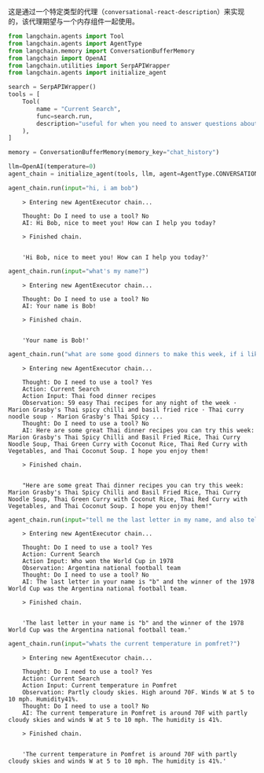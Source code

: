 这是通过一个特定类型的代理（`conversational-react-description`）来实现的，该代理期望与一个内存组件一起使用。

```python
from langchain.agents import Tool
from langchain.agents import AgentType
from langchain.memory import ConversationBufferMemory
from langchain import OpenAI
from langchain.utilities import SerpAPIWrapper
from langchain.agents import initialize_agent
```


```python
search = SerpAPIWrapper()
tools = [
    Tool(
        name = "Current Search",
        func=search.run,
        description="useful for when you need to answer questions about current events or the current state of the world"
    ),
]
```


```python
memory = ConversationBufferMemory(memory_key="chat_history")
```


```python
llm=OpenAI(temperature=0)
agent_chain = initialize_agent(tools, llm, agent=AgentType.CONVERSATIONAL_REACT_DESCRIPTION, verbose=True, memory=memory)
```


```python
agent_chain.run(input="hi, i am bob")
```

<CodeOutputBlock lang="python">

```
    > Entering new AgentExecutor chain...
    
    Thought: Do I need to use a tool? No
    AI: Hi Bob, nice to meet you! How can I help you today?
    
    > Finished chain.


    'Hi Bob, nice to meet you! How can I help you today?'
```

</CodeOutputBlock>


```python
agent_chain.run(input="what's my name?")
```

<CodeOutputBlock lang="python">

```
    > Entering new AgentExecutor chain...
    
    Thought: Do I need to use a tool? No
    AI: Your name is Bob!
    
    > Finished chain.


    'Your name is Bob!'
```

</CodeOutputBlock>


```python
agent_chain.run("what are some good dinners to make this week, if i like thai food?")
```

<CodeOutputBlock lang="python">

```
    > Entering new AgentExecutor chain...
    
    Thought: Do I need to use a tool? Yes
    Action: Current Search
    Action Input: Thai food dinner recipes
    Observation: 59 easy Thai recipes for any night of the week · Marion Grasby's Thai spicy chilli and basil fried rice · Thai curry noodle soup · Marion Grasby's Thai Spicy ...
    Thought: Do I need to use a tool? No
    AI: Here are some great Thai dinner recipes you can try this week: Marion Grasby's Thai Spicy Chilli and Basil Fried Rice, Thai Curry Noodle Soup, Thai Green Curry with Coconut Rice, Thai Red Curry with Vegetables, and Thai Coconut Soup. I hope you enjoy them!
    
    > Finished chain.


    "Here are some great Thai dinner recipes you can try this week: Marion Grasby's Thai Spicy Chilli and Basil Fried Rice, Thai Curry Noodle Soup, Thai Green Curry with Coconut Rice, Thai Red Curry with Vegetables, and Thai Coconut Soup. I hope you enjoy them!"
```

</CodeOutputBlock>


```python
agent_chain.run(input="tell me the last letter in my name, and also tell me who won the world cup in 1978?")
```

<CodeOutputBlock lang="python">

```
    > Entering new AgentExecutor chain...
    
    Thought: Do I need to use a tool? Yes
    Action: Current Search
    Action Input: Who won the World Cup in 1978
    Observation: Argentina national football team
    Thought: Do I need to use a tool? No
    AI: The last letter in your name is "b" and the winner of the 1978 World Cup was the Argentina national football team.
    
    > Finished chain.


    'The last letter in your name is "b" and the winner of the 1978 World Cup was the Argentina national football team.'
```

</CodeOutputBlock>


```python
agent_chain.run(input="whats the current temperature in pomfret?")
```

<CodeOutputBlock lang="python">

```
    > Entering new AgentExecutor chain...
    
    Thought: Do I need to use a tool? Yes
    Action: Current Search
    Action Input: Current temperature in Pomfret
    Observation: Partly cloudy skies. High around 70F. Winds W at 5 to 10 mph. Humidity41%.
    Thought: Do I need to use a tool? No
    AI: The current temperature in Pomfret is around 70F with partly cloudy skies and winds W at 5 to 10 mph. The humidity is 41%.
    
    > Finished chain.


    'The current temperature in Pomfret is around 70F with partly cloudy skies and winds W at 5 to 10 mph. The humidity is 41%.'
```

</CodeOutputBlock>
